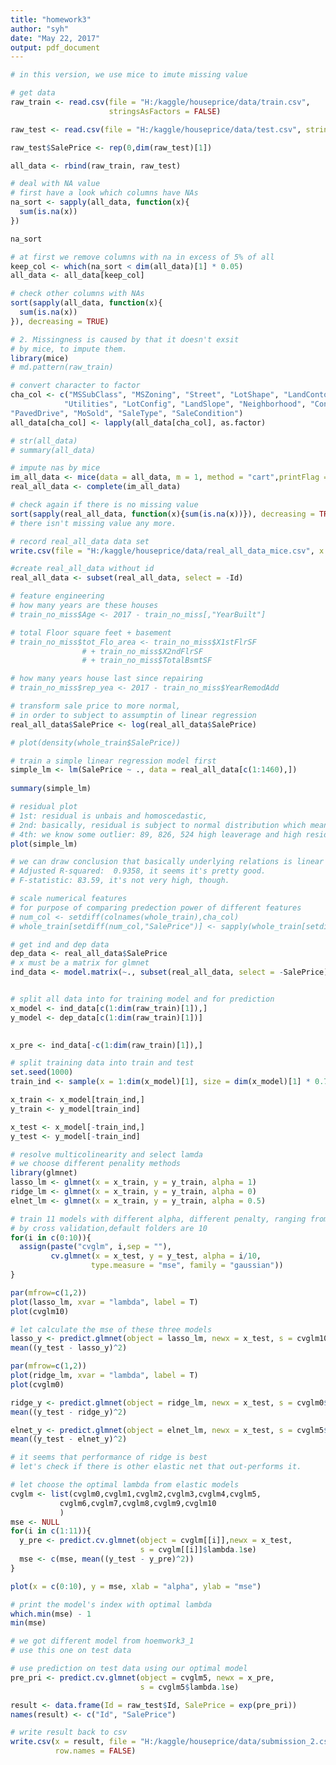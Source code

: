 ```yaml
---
title: "homework3"
author: "syh"
date: "May 22, 2017"
output: pdf_document
---
```


```r
# in this version, we use mice to imute missing value
```


```r
# get data
raw_train <- read.csv(file = "H:/kaggle/houseprice/data/train.csv",
                      stringsAsFactors = FALSE)

raw_test <- read.csv(file = "H:/kaggle/houseprice/data/test.csv", stringsAsFactors = F)

raw_test$SalePrice <- rep(0,dim(raw_test)[1])

all_data <- rbind(raw_train, raw_test)
```

```r
# deal with NA value
# first have a look which columns have NAs
na_sort <- sapply(all_data, function(x){
  sum(is.na(x))
})

na_sort
```
```r
# at first we remove columns with na in excess of 5% of all
keep_col <- which(na_sort < dim(all_data)[1] * 0.05)
all_data <- all_data[keep_col]
```


```r
# check other columns with NAs
sort(sapply(all_data, function(x){
  sum(is.na(x))
}), decreasing = TRUE)
```


```r
# 2. Missingness is caused by that it doesn't exsit
# by mice, to impute them.
library(mice)
# md.pattern(raw_train)
```


```r
# convert character to factor
cha_col <- c("MSSubClass", "MSZoning", "Street", "LotShape", "LandContour",
            "Utilities", "LotConfig", "LandSlope", "Neighborhood", "Condition1", "Condition2","BldgType", "HouseStyle", "OverallQual", "OverallCond", "RoofStyle", "RoofMatl","Exterior1st", "Exterior2nd", "MasVnrType", "ExterQual", "ExterCond", "Foundation","BsmtQual", "BsmtCond", "BsmtExposure", "BsmtFinType1", "BsmtFinType2", "Heating","HeatingQC", "CentralAir", "Electrical", "KitchenQual", "Functional", 
"PavedDrive", "MoSold", "SaleType", "SaleCondition")
all_data[cha_col] <- lapply(all_data[cha_col], as.factor)
```

```r
# str(all_data)
# summary(all_data)
```

```r
# impute nas by mice
im_all_data <- mice(data = all_data, m = 1, method = "cart",printFlag = F)
real_all_data <- complete(im_all_data)
```


```r
# check again if there is no missing value
sort(sapply(real_all_data, function(x){sum(is.na(x))}), decreasing = TRUE)
# there isn't missing value any more.
```


```r

# record real_all_data data set
write.csv(file = "H:/kaggle/houseprice/data/real_all_data_mice.csv", x = real_all_data)

```

```r
#create real_all_data without id
real_all_data <- subset(real_all_data, select = -Id)
```


```r
# feature engineering
# how many years are these houses
# train_no_miss$Age <- 2017 - train_no_miss[,"YearBuilt"]

# total Floor square feet + basement
# train_no_miss$tot_Flo_area <- train_no_miss$X1stFlrSF 
                # + train_no_miss$X2ndFlrSF 
                # + train_no_miss$TotalBsmtSF

# how many years house last since repairing
# train_no_miss$rep_yea <- 2017 - train_no_miss$YearRemodAdd
```


```r
# transform sale price to more normal, 
# in order to subject to assumptin of linear regression
real_all_data$SalePrice <- log(real_all_data$SalePrice)
```

```r
# plot(density(whole_train$SalePrice))
```



```r
# train a simple linear regression model first
simple_lm <- lm(SalePrice ~ ., data = real_all_data[c(1:1460),])
                
summary(simple_lm)
```


```r
# residual plot
# 1st: residual is unbais and homoscedastic, 
# 2nd: basically, residual is subject to normal distribution which means variacne of error is constant.
# 4th: we know some outlier: 89, 826, 524 high leaverage and high residual
plot(simple_lm)
```


```r
# we can draw conclusion that basically underlying relations is linear
# Adjusted R-squared:  0.9358, it seems it's pretty good.
# F-statistic: 83.59, it's not very high, though.
```


```r
# scale numerical features
# for purpose of comparing predection power of different features
# num_col <- setdiff(colnames(whole_train),cha_col)
# whole_train[setdiff(num_col,"SalePrice")] <- sapply(whole_train[setdiff(num_col,"SalePrice")], scale)
```


```r

# get ind and dep data
dep_data <- real_all_data$SalePrice
# x must be a matrix for glmnet
ind_data <- model.matrix(~., subset(real_all_data, select = -SalePrice))


# split all data into for training model and for prediction
x_model <- ind_data[c(1:dim(raw_train)[1]),]
y_model <- dep_data[c(1:dim(raw_train)[1])]
  

x_pre <- ind_data[-c(1:dim(raw_train)[1]),]

# split training data into train and test
set.seed(1000)
train_ind <- sample(x = 1:dim(x_model)[1], size = dim(x_model)[1] * 0.7)

x_train <- x_model[train_ind,]
y_train <- y_model[train_ind]

x_test <- x_model[-train_ind,]
y_test <- y_model[-train_ind]


```


```r
# resolve multicolinearity and select lamda
# we choose different penality methods
library(glmnet)
lasso_lm <- glmnet(x = x_train, y = y_train, alpha = 1)
ridge_lm <- glmnet(x = x_train, y = y_train, alpha = 0)
elnet_lm <- glmnet(x = x_train, y = y_train, alpha = 0.5)
```


```r
# train 11 models with different alpha, different penalty, ranging from 0 to 1
# by cross validation,default folders are 10
for(i in c(0:10)){
  assign(paste("cvglm", i,sep = ""), 
         cv.glmnet(x = x_test, y = y_test, alpha = i/10,
                  type.measure = "mse", family = "gaussian"))
}
```


```r
par(mfrow=c(1,2))
plot(lasso_lm, xvar = "lambda", label = T)
plot(cvglm10)

```


```r
# let calculate the mse of these three models
lasso_y <- predict.glmnet(object = lasso_lm, newx = x_test, s = cvglm10$lambda.1se)
mean((y_test - lasso_y)^2)
```


```r
par(mfrow=c(1,2))
plot(ridge_lm, xvar = "lambda", label = T)
plot(cvglm0)
```


```r
ridge_y <- predict.glmnet(object = ridge_lm, newx = x_test, s = cvglm0$lambda.1se)
mean((y_test - ridge_y)^2)
```


```r
elnet_y <- predict.glmnet(object = elnet_lm, newx = x_test, s = cvglm5$lambda.1se)
mean((y_test - elnet_y)^2)
```

```r
# it seems that performance of ridge is best
# let's check if there is other elastic net that out-performs it.
```


```r
# let choose the optimal lambda from elastic models
cvglm <- list(cvglm0,cvglm1,cvglm2,cvglm3,cvglm4,cvglm5,
           cvglm6,cvglm7,cvglm8,cvglm9,cvglm10
           )
mse <- NULL
for(i in c(1:11)){
  y_pre <- predict.cv.glmnet(object = cvglm[[i]],newx = x_test,
                             s = cvglm[[i]]$lambda.1se)
  mse <- c(mse, mean((y_test - y_pre)^2))
}
```

```r
plot(x = c(0:10), y = mse, xlab = "alpha", ylab = "mse")
```

```r
# print the model's index with optimal lambda
which.min(mse) - 1
min(mse)
```

```r
# we got different model from hoemwork3_1
# use this one on test data

```

```r
# use prediction on test data using our optimal model
pre_pri <- predict.cv.glmnet(object = cvglm5, newx = x_pre, 
                             s = cvglm5$lambda.1se)
```


```r
result <- data.frame(Id = raw_test$Id, SalePrice = exp(pre_pri))
names(result) <- c("Id", "SalePrice")
```

```r
# write result back to csv
write.csv(x = result, file = "H:/kaggle/houseprice/data/submission_2.csv",
          row.names = FALSE)
```

